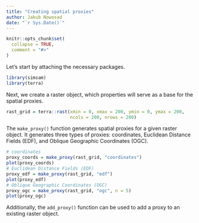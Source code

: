 ```yaml
---
title: "Creating spatial proxies"
author: Jakub Nowosad
date: "`r Sys.Date()`"
---
```


```r
knitr::opts_chunk$set(
  collapse = TRUE,
  comment = "#>"
)
```

Let's start by attaching the necessary packages.

```r
library(simsam)
library(terra)
```

Next, we create a raster object, which properties will serve as a base for the spatial proxies.

```r
rast_grid = terra::rast(xmin = 0, xmax = 200, ymin = 0, ymax = 200,
                        ncols = 200, nrows = 200)
```

The `make_proxy()` function generates spatial proxies for a given raster object.
It generates three types of proxies: coordinates, Euclidean Distance Fields (EDF), and Oblique Geographic Coordinates (OGC).

```r
# coordinates
proxy_coords = make_proxy(rast_grid, "coordinates")
plot(proxy_coords)
# Euclidean Distance Fields (EDF)
proxy_edf = make_proxy(rast_grid, "edf")
plot(proxy_edf)
# Oblique Geographic Coordinates (OGC)
proxy_ogc = make_proxy(rast_grid, "ogc", n = 5)
plot(proxy_ogc)
```

Additionally, the `add_proxy()` function can be used to add a proxy to an existing raster object.




